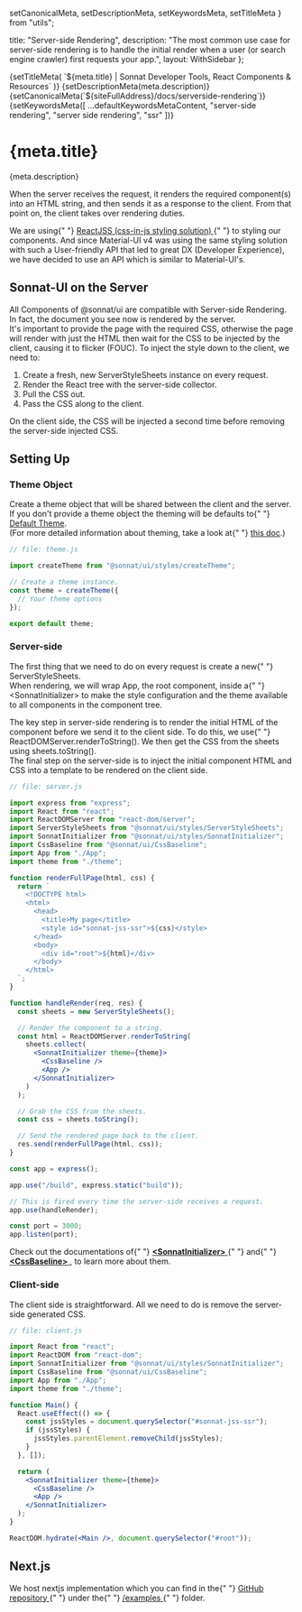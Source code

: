   setCanonicalMeta,
  setDescriptionMeta,
  setKeywordsMeta,
  setTitleMeta
} from "utils";

  title: "Server-side Rendering",
  description:
    "The most common use case for server-side rendering is to handle the initial render when a user (or search engine crawler) first requests your app.",
  layout: WithSidebar
};

<Head>
  {setTitleMeta(
    `${meta.title} | Sonnat Developer Tools, React Components & Resources`
  )}
  {setDescriptionMeta(meta.description)}
  {setCanonicalMeta(`${siteFullAddress}/docs/serverside-rendering`)}
  {setKeywordsMeta([
    ...defaultKeywordsMetaContent,
    "server-side rendering",
    "server side rendering",
    "ssr"
  ])}
</Head>

<h1>
  <span>{meta.title}</span>
  <AnchorButton anchorId="overview" />
  <PageEditButton href={`pages/docs/serverside-rendering.mdx`} />
</h1>

<p>{meta.description}</p>

<p>
  When the server receives the request, it renders the required component(s)
  into an HTML string, and then sends it as a response to the client. From that
  point on, the client takes over rendering duties.
</p>

<p>
  We are using{" "}
  <a
    href="https://cssinjs.org/react-jss"
    rel="noopener noreferrer"
    target="_blank"
  >
    ReactJSS (css-in-js styling solution)
  </a>{" "}
  to styling our components. And since Material-UI v4 was using the same styling
  solution with such a User-friendly API that led to great DX (Developer
  Experience), we have decided to use an API which is similar to Material-UI's.
</p>

<h2>
  <span>Sonnat-UI on the Server</span>
  <AnchorButton anchorId="sonnat-ui-on-the-server" />
</h2>

<p>
  All Components of <inlineCode>@sonnat/ui</inlineCode> are compatible with
  Server-side Rendering. In fact, the document you see now is rendered by the
  server.
  <br />
  It's important to provide the page with the required CSS, otherwise the page
  will render with just the HTML then wait for the CSS to be injected by the
  client, causing it to flicker (FOUC). To inject the style down to the client,
  we need to:
</p>

<ol>
  <li>
    Create a fresh, new <inlineCode>ServerStyleSheets</inlineCode> instance on
    every request.
  </li>
  <li>Render the React tree with the server-side collector.</li>
  <li>Pull the CSS out.</li>
  <li>Pass the CSS along to the client.</li>
</ol>

<p>
  On the client side, the CSS will be injected a second time before removing the
  server-side injected CSS.
</p>

<h2>
  <span>Setting Up</span>
  <AnchorButton anchorId="setting-up" />
</h2>

<h3>
  <span>Theme Object</span>
  <AnchorButton anchorId="theme-object" />
</h3>

<p>
  Create a theme object that will be shared between the client and the server.
  <br />
  If you don't provide a theme object the theming will be defaults to{" "}
  <a href="/docs/theming#default-theme">Default Theme</a>.
  <br />
  (For more detailed information about theming, take a look at{" "}
  <a href="/docs/theming">this doc</a>.)
</p>

```jsx
// file: theme.js

import createTheme from "@sonnat/ui/styles/createTheme";

// Create a theme instance.
const theme = createTheme({
  // Your theme options
});

export default theme;
```

<h3>
  <span>Server-side</span>
  <AnchorButton anchorId="serverside" />
</h3>

<p>
  The first thing that we need to do on every request is create a new{" "}
  <inlineCode>ServerStyleSheets</inlineCode>.
  <br />
  When rendering, we will wrap App, the root component, inside a{" "}
  <inlineCode>&lt;SonnatInitializer&gt;</inlineCode> to make the style
  configuration and the theme available to all components in the component tree.
</p>

<p>
  The key step in server-side rendering is to render the initial HTML of the
  component before we send it to the client side. To do this, we use{" "}
  <inlineCode>ReactDOMServer.renderToString()</inlineCode>. We then get the CSS
  from the sheets using <inlineCode>sheets.toString()</inlineCode>.<br />
  The final step on the server-side is to inject the initial component HTML and CSS
  into a template to be rendered on the client side.
</p>

```jsx
// file: server.js

import express from "express";
import React from "react";
import ReactDOMServer from "react-dom/server";
import ServerStyleSheets from "@sonnat/ui/styles/ServerStyleSheets";
import SonnatInitializer from "@sonnat/ui/styles/SonnatInitializer";
import CssBaseline from "@sonnat/ui/CssBaseline";
import App from "./App";
import theme from "./theme";

function renderFullPage(html, css) {
  return `
    <!DOCTYPE html>
    <html>
      <head>
        <title>My page</title>
        <style id="sonnat-jss-ssr">${css}</style>
      </head>
      <body>
        <div id="root">${html}</div>
      </body>
    </html>
  `;
}

function handleRender(req, res) {
  const sheets = new ServerStyleSheets();

  // Render the component to a string.
  const html = ReactDOMServer.renderToString(
    sheets.collect(
      <SonnatInitializer theme={theme}>
        <CssBaseline />
        <App />
      </SonnatInitializer>
    )
  );

  // Grab the CSS from the sheets.
  const css = sheets.toString();

  // Send the rendered page back to the client.
  res.send(renderFullPage(html, css));
}

const app = express();

app.use("/build", express.static("build"));

// This is fired every time the server-side receives a request.
app.use(handleRender);

const port = 3000;
app.listen(port);
```

<div data-notebox style={{ marginBottom: "1rem" }}>
  Check out the documentations of{" "}
  <a
    href="/docs/styling#sonnat-initializer"
    title="SonnatInitializer documentation"
  >
    <strong>&lt;SonnatInitializer&gt;</strong>
  </a>{" "}
  and{" "}
  <a href="/docs/components/CssBaseline" title="CssBaseline documentation">
    <strong>&lt;CssBaseline&gt;</strong>
  </a>
  , to learn more about them.
</div>

<h3>
  <span>Client-side</span>
  <AnchorButton anchorId="clientside" />
</h3>

<p>
  The client side is straightforward. All we need to do is remove the
  server-side generated CSS.
</p>

```jsx
// file: client.js

import React from "react";
import ReactDOM from "react-dom";
import SonnatInitializer from "@sonnat/ui/styles/SonnatInitializer";
import CssBaseline from "@sonnat/ui/CssBaseline";
import App from "./App";
import theme from "./theme";

function Main() {
  React.useEffect(() => {
    const jssStyles = document.querySelector("#sonnat-jss-ssr");
    if (jssStyles) {
      jssStyles.parentElement.removeChild(jssStyles);
    }
  }, []);

  return (
    <SonnatInitializer theme={theme}>
      <CssBaseline />
      <App />
    </SonnatInitializer>
  );
}

ReactDOM.hydrate(<Main />, document.querySelector("#root"));
```

<h2>
  <span>Next.js</span>
  <AnchorButton anchorId="nextjs" />
</h2>

<p>
  We host nextjs implementation which you can find in the{" "}
  <a
    href="https://github.com/sonnat/sonnat-ui"
    rel="noopener noreferrer"
    target="_blank"
  >
    GitHub repository
  </a>{" "}
  under the{" "}
  <a
    href="https://github.com/sonnat/sonnat-ui/tree/main/examples/nextjs"
    rel="noopener noreferrer"
    target="_blank"
  >
    /examples
  </a>{" "}
  folder.
</p>
